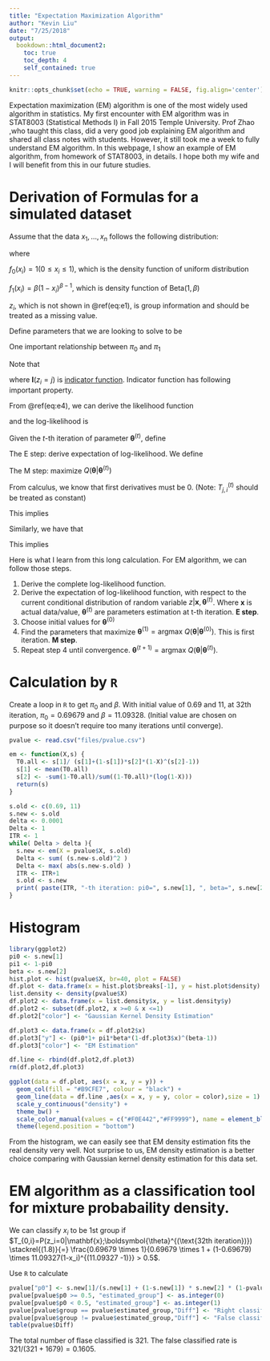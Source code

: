 ```yaml
---
title: "Expectation Maximization Algorithm"
author: "Kevin Liu"
date: "7/25/2018"
output: 
  bookdown::html_document2:
    toc: true
    toc_depth: 4
    self_contained: true
---
```


```r
knitr::opts_chunk$set(echo = TRUE, warning = FALSE, fig.align='center')
```

Expectation maximization (EM) algorithm is one of the most widely used algorithm in statistics. My first encounter with EM algorithm was in STAT8003 (Statistical Methods I) in Fall 2015 Temple University. Prof Zhao ,who taught this class, did a very good job explaining EM algorithm and shared all class notes with students. However, it still took me a week to fully understand EM algorithm. In this webpage, I show an example of EM algorithm, from homework of STAT8003, in details. I hope both my wife and I will benefit from this in our future studies. 

# Derivation of Formulas for a simulated dataset

Assume that the data $x_1,\dots,x_n$ follows the following distribution:

\begin{equation}
x_i \sim f(x_i) = \pi_0 f_0(x_i) + \pi_1 f_1(x_i)
(\#eq:e1)
\end{equation}

where 

$f_0(x_i) = 1(0 \le x_i \le 1)$, which is the density function of uniform distribution

$f_1(x_i)=\beta(1-x_i)^{\beta-1}$, which is density function of Beta$(1,\beta)$

$z_i$, which is not shown in \@ref(eq:e1), is group information and should be treated as a missing value.

Define parameters that we are looking to solve to be 

\begin{equation}
\boldsymbol{\theta} = (\pi_0, \beta)
(\#eq:e2)
\end{equation}

One important relationship between $\pi_0$ and $\pi_1$ 

\begin{equation}
\pi_0 = 1 - \pi_1
(\#eq:e3)
\end{equation}

Note that 

\begin{equation}
\begin{split}
f(x_i,z_i ; \boldsymbol{\theta}) &= 
\mathbf{I}(z_i = 0 ; \boldsymbol{\theta}) \pi_0 f_0(x_i) + 
\mathbf{I}(z_i = 1 ; \boldsymbol{\theta}) \pi_1 f_0(x_i) \\
&=
\sum_{j=0}^{1} 
\mathbf{I}(z_i = j ; \boldsymbol{\theta}) \pi_j f_j(x_i)
\end{split}
(\#eq:e4)
\end{equation}

where $\mathbf{I}(z_i = j)$ is [indicator function](https://en.wikipedia.org/wiki/Indicator_function). Indicator function has following important property.

\begin{equation}
E(\mathbf{I}(z_i = j)) = P(z_i = j)
(\#eq:e5)
\end{equation}

From \@ref(eq:e4), we can derive the likelihood function

\begin{equation}
L(\boldsymbol{\theta};(x_1,\dots,x_n),(z_1,\dots,z_n)) = 
L(\boldsymbol{\theta};\mathbf{x},\mathbf{z}) = 
\prod_{i=1}^{n}
\sum_{j=0}^{1} 
\mathbf{I}(z_i = j ; \boldsymbol{\theta}) \pi_j f_j(x_i)
(\#eq:e6)
\end{equation}

and the log-likelihood is 

\begin{equation}
\begin{split}
\ell(\boldsymbol{\theta};\mathbf{x},\mathbf{z}) 
&=
log(\prod_{i=1}^{n}
\sum_{j=0}^{1} 
\mathbf{I}(z_i = j ; \boldsymbol{\theta}) \pi_j f_j(x_i)) \\
&=
\sum_{i=1}^{n}
log(\sum_{j=0}^{1} 
\mathbf{I}(z_i = j ; \boldsymbol{\theta}) \pi_j f_j(x_i)) \\
&=
\sum_{i=1}^{n}
\sum_{j=0}^{1} 
log(\mathbf{I}(z_i = j ; \boldsymbol{\theta}) \pi_j f_j(x_i))
\end{split}
(\#eq:e7)
\end{equation}

Given the $t$-th iteration of parameter $\boldsymbol{\theta}^{(t)}$, define

\begin{equation}
\begin{split}
T^{(t)}_{j,i} &= 
P(Z_i = j| \mathbf{x}; \boldsymbol{\theta}^{(t)})\\
&=
\frac{\pi_j^{(t)} f_j (x_i)}{\pi_0^{(t)} f_0 (x_i) + \pi_1^{(t)} f_1 (x_i) }
\end{split}
(\#eq:e8)
\end{equation}

The E step: derive expectation of log-likelihood. We define 

\begin{equation}
\begin{split}
Q(\boldsymbol{\theta} | \boldsymbol{\theta}^{(t)}) &=
E_{\mathbf{z};\mathbf{x},\boldsymbol{\theta}^{(t)}}(\ell(\boldsymbol{\theta};\mathbf{x},\mathbf{z}))\\
&\stackrel{(1.7)}{=}
E_{\mathbf{z};\mathbf{x},\boldsymbol{\theta}^{(t)}}(
\sum_{i=1}^{n}
\sum_{j=0}^{1} 
log(\mathbf{I}(z_i = j ;\mathbf{x}, \boldsymbol{\theta}) \pi_j f_j(x_i))
)\\
&=
\sum_{i=1}^{n}
\sum_{j=0}^{1} 
E_{\mathbf{z};\mathbf{x},\boldsymbol{\theta}^{(t)}}(
log(\mathbf{I}(z_i = j ;\mathbf{x}, \boldsymbol{\theta}) \pi_j f_j(x_i))
)\\
&=
\sum_{i=1}^{n}
\sum_{j=0}^{1} 
E_{\mathbf{z};\mathbf{x},\boldsymbol{\theta}^{(t)}}(\mathbf{I}(z_i = j ;\mathbf{x}, \boldsymbol{\theta})
log(
\pi_j f_j(x_i)
))\\
&=
\sum_{i=1}^{n}
\sum_{j=0}^{1} 
E_{\mathbf{z};\mathbf{x},\boldsymbol{\theta}^{(t)}}(
\mathbf{I}(z_i = j ;\mathbf{x}, \boldsymbol{\theta}^{(t)})
)

log(\pi_j f_j(x_i))\\
&\stackrel{(1.5)}{=}
\sum_{i=1}^{n}
\sum_{j=0}^{1}
P(z_i = j ; \mathbf{x}, \boldsymbol{\theta}^{(t)})
log(\pi_j f_j(x_i))\\
&=
\sum_{i=1}^{n}
\sum_{j=0}^{1}
P(z_i = j | \mathbf{x}; \boldsymbol{\theta}^{(t)})
log(\pi_j f_j(x_i))\\
&=
\sum_{i=1}^{n}
P(z_i = 0 | \mathbf{x}; \boldsymbol{\theta}^{(t)})
log(\pi_0 f_0(x_i)) +
P(z_i = 1 | \mathbf{x}; \boldsymbol{\theta}^{(t)})
log(\pi_1 f_1(x_i))\\
&\stackrel{(1.8)}{=}
\sum_{i=1}^{n}
T^{(t)}_{0,i}
log(\pi_0 f_0(x_i))
+
T^{(t)}_{1,i}
log(\pi_1 f_1(x_i))\\
&=
\sum_{i=1}^{n}
T^{(t)}_{0,i}
log(\pi_0 \times 1)
+
T^{(t)}_{1,i}
log(\pi_1 \times \beta(1-x_i)^{\beta-1})\\
&=
\sum_{i=1}^{n}
T^{(t)}_{0,i}
log(\pi_0)
+
T^{(t)}_{1,i}
(log(\pi_1 ) + log(\beta) + (\beta-1)log(1-x_i))
\end{split}
(\#eq:e9)
\end{equation}

The M step: maximize $Q(\boldsymbol{\theta} | \boldsymbol{\theta}^{(t)})$

From calculus, we know that first derivatives must be 0. (Note: $T^{(t)}_{j,i}$ should be treated as constant)

\begin{equation}
\frac{\partial Q(\boldsymbol{\theta} | \boldsymbol{\theta}^{(t)})}{\partial \pi_0} =
\sum_{i=1}^{n}
T^{(t)}_{0,i}
\frac{1}{\pi_0}
+
\sum_{i=1}^{n}
T^{(t)}_{1,i}
\frac{1}{\pi_0 - 1} = 0
(\#eq:e10)
\end{equation}

This implies

\begin{equation}
\pi_0^{(t+1)} = \frac{\sum_{i=1}^{n}
T^{(t)}_{0,i}}{\sum_{i=1}^{n}
T^{(t)}_{0,i} + \sum_{i=1}^{n}
T^{(t)}_{1,i}}
=
\frac{\sum_{i=1}^{n}
T^{(t)}_{0,i}}{\sum_{i=1}^{n} (
T^{(t)}_{0,i} + T^{(t)}_{1,i})}
= \frac{\sum_{i=1}^{n}
T^{(t)}_{0,i}}{n}
(\#eq:e11)
\end{equation}

Similarly, we have that 

\begin{equation}
\frac{\partial Q(\boldsymbol{\theta} | \boldsymbol{\theta}^{(t)})}{\partial \beta} = 
\sum_{i=1}^{n}
T^{(t)}_{1,i}
(\frac{1}{\beta} + log(1-x_i)) = 0
(\#eq:e12)
\end{equation}

This implies

\begin{equation}
\beta^{(t+1)} = \frac{\sum_{i=1}^{n}
T^{(t)}_{1,i}}{-\sum_{i=1}^{n}
T^{(t)}_{1,i} log(1-x_i)}
(\#eq:e13)
\end{equation}

Here is what I learn from this long calculation. For EM algorithm, we can follow those steps. 

1. Derive the complete log-likelihood function.
2. Derive the expectation of log-likelihood function, with respect to the current conditional distribution of random variable $z|\mathbf{x},\boldsymbol{\theta}^{(t)}$. Where $\mathbf{x}$ is actual data/value, $\boldsymbol{\theta}^{(t)}$ are parameters estimation at t-th iteration. **E step**.
3. Choose initial values for $\boldsymbol{\theta}^{(0)}$
4. Find the parameters that maximize $\boldsymbol{\theta}^{(1)} = \text{argmax } Q(\boldsymbol{\theta}|\boldsymbol{\theta}^{(0)})$. This is first iteration. **M step**.
5. Repeat step 4 until convergence. $\boldsymbol{\theta}^{(t+1)} = \text{argmax } Q(\boldsymbol{\theta}|\boldsymbol{\theta}^{(t)})$.

# Calculation by `R`

Create a loop in `R` to get $\pi_0$ and $\beta$.
With initial value of $0.69$ and $11$, at 32th iteration, $\pi_0 = 0.69679$ and $\beta = 11.09328$. (Initial value are chosen on purpose so it doesn't require too many iterations until converge).

```r
pvalue <- read.csv("files/pvalue.csv")

em <- function(X,s) {
  T0.all <- s[1]/ (s[1]+(1-s[1])*s[2]*(1-X)^(s[2]-1))
  s[1] <- mean(T0.all)
  s[2] <- -sum(1-T0.all)/sum((1-T0.all)*(log(1-X)))
  return(s)
}

s.old <- c(0.69, 11)
s.new <- s.old
delta <- 0.0001
Delta <- 1
ITR <- 1
while( Delta > delta ){
  s.new <- em(X = pvalue$X, s.old)
  Delta <- sum( (s.new-s.old)^2 )
  Delta <- max( abs(s.new-s.old) )
  ITR <- ITR+1
  s.old <- s.new
  print( paste(ITR, "-th iteration: pi0=", s.new[1], ", beta=", s.new[2] ) )
}
```

# Histogram
```r
library(ggplot2)
pi0 <- s.new[1]
pi1 <- 1-pi0
beta <- s.new[2]
hist.plot <- hist(pvalue$X, br=40, plot = FALSE)
df.plot <- data.frame(x = hist.plot$breaks[-1], y = hist.plot$density)
list.density <- density(pvalue$X)
df.plot2 <- data.frame(x = list.density$x, y = list.density$y)
df.plot2 <- subset(df.plot2, x >=0 & x <=1)
df.plot2["color"] <- "Gaussian Kernel Density Estimation"

df.plot3 <- data.frame(x = df.plot2$x)
df.plot3["y"] <- (pi0*1+ pi1*beta*(1-df.plot3$x)^(beta-1))
df.plot3["color"] <- "EM Estimation"

df.line <- rbind(df.plot2,df.plot3)
rm(df.plot2,df.plot3)

ggplot(data = df.plot, aes(x = x, y = y)) +
  geom_col(fill = "#B9CFE7", colour = "black") +
  geom_line(data = df.line ,aes(x = x, y = y, color = color),size = 1) +
  scale_y_continuous("density") +
  theme_bw() +
  scale_color_manual(values = c("#F0E442","#FF9999"), name = element_blank()) +
  theme(legend.position = "bottom")
```

From the histogram, we can easily see that EM density estimation fits the real density very well. Not surprise to us, EM density estimation is a better choice comparing with Gaussian kernel density estimation for this data set. 

# EM algorithm as a classification tool for mixture probabaility density. 

We can classify $x_i$ to be 1st group if $T_{0,i}=P(z_i=0|\mathbf{x};\boldsymbol{\theta}^{(\text{32th iteration})}) \stackrel{(1.8)}{=} \frac{0.69679 \times 1}{0.69679 \times 1 + (1-0.69679) \times 11.09327(1-x_i)^{(11.09327 -1)}} > 0.5$.

Use `R` to calculate

```r
pvalue["p0"] <- s.new[1]/(s.new[1] + (1-s.new[1]) * s.new[2] * (1-pvalue$X)^(s.new[2] - 1))
pvalue[pvalue$p0 >= 0.5, "estimated_group"] <- as.integer(0)
pvalue[pvalue$p0 < 0.5, "estimated_group"] <- as.integer(1)
pvalue[pvalue$group == pvalue$estimated_group,"Diff"] <- "Right classified"
pvalue[pvalue$group != pvalue$estimated_group,"Diff"] <- "False classified"
table(pvalue$Diff)
```
The total number of flase classified is $321$. The false classified rate is $321/(321+1679) = 0.1605$.